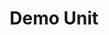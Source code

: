 ---
title: Demo Unit
order: 0
hero_image: "./assets/knotted-gun.jpg"
hero_alt: ""
hero_credit: ""
hero_background: rgb(242, 239, 228)
intro: This is the unit's tagline. It should summarise the subject of the unit in 20-50 words and ecnourage the viewer to read on.
learning_objectives: These are the unit's learning objectives - a 100-200 word summary of what the reader will take away from the unit. In this case, you'll get an overview of the capabilities of our publishing platform and how you might use some of them in your own learning unit.
authors:
    - doe
---